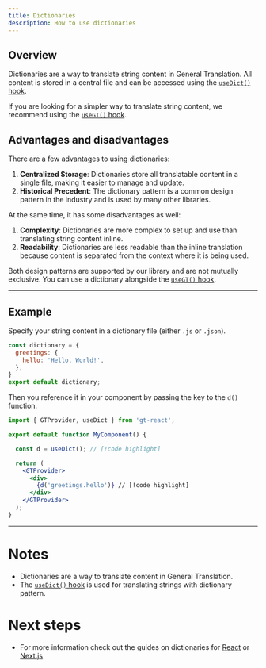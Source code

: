 ```yaml
---
title: Dictionaries
description: How to use dictionaries
---
```


## Overview

Dictionaries are a way to translate string content in General Translation.
All content is stored in a central file and can be accessed using the [`useDict()` hook](/docs/react/api/dictionary/useDict).


If you are looking for a simpler way to translate string content, we recommend using the [`useGT()` hook](/docs/react/api/strings/useGT).

## Advantages and disadvantages

There are a few advantages to using dictionaries:

1. **Centralized Storage**: Dictionaries store all translatable content in a single file, making it easier to manage and update.
2. **Historical Precedent**: The dictionary pattern is a common design pattern in the industry and is used by many other libraries.

At the same time, it has some disadvantages as well:

1. **Complexity**: Dictionaries are more complex to set up and use than translating string content inline.
2. **Readability**: Dictionaries are less readable than the inline translation because content is separated from the context where it is being used.

Both design patterns are supported by our library and are not mutually exclusive.
You can use a dictionary alongside the [`useGT()` hook](/docs/react/api/strings/useGT).

---

## Example

Specify your string content in a dictionary file (either `.js` or `.json`).
```jsx title="src/dictionary.js" copy
const dictionary = {
  greetings: {
    hello: 'Hello, World!',
  },
} 
export default dictionary;
```

Then you reference it in your component by passing the key to the `d()` function.

```jsx title="MyComponent" copy
import { GTProvider, useDict } from 'gt-react';

export default function MyComponent() {

  const d = useDict(); // [!code highlight]

  return (
    <GTProvider>
      <div>
        {d('greetings.hello')} // [!code highlight]
      </div>
    </GTProvider>
  );
}
```

---

# Notes
 * Dictionaries are a way to translate content in General Translation.
 * The [`useDict()` hook](/docs/react/api/dictionary/useDict) is used for translating strings with dictionary pattern.

# Next steps
 * For more information check out the guides on dictionaries for [React](/docs/react/reference/dictionary-reference) or [Next.js](/docs/next/reference/dictionary-reference)
